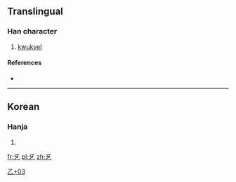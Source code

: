 ==Translingual==

===Han character===
{{Han char|rn=5|rad=乙|as=03|sn=4|four=|canj=竹金弓 (HCN)|ids=⿱[[乊]][[乙]]}}

# [[kwukyel]]

====References====
* {{Han ref|kx=0084.071|dj=0171.041|hdz=10051.161|uh=4E65|ud=20069}}

----

==Korean==

===Hanja===
{{ko-hanja|hangeul=[[홀]]|rv=hol|mr=hol}}

# {{defn|lang=ko|sort=乙03}}

[[Category:Korean-only CJKV Characters|乙+03]]

[[fr:乥]]
[[pl:乥]]
[[zh:乥]]